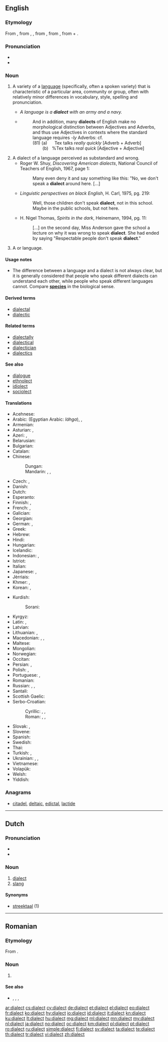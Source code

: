 {{selfref|See [[Wiktionary:Dialects]] for the treatment of dialects on Wiktionary.}}
==English==
{{wikipedia}}

===Etymology===
From {{etyl|frm|en}} {{term|dialecte|lang=frm}}, from {{etyl|la|en}} {{term|dialectos|lang=la}}, {{term|dialectus|lang=la}}, from {{etyl|grc|en}} {{term|διάλεκτος||conversation, the language of a country or a place or a nation, the local idiom which derives from a dominant language|lang=grc}}, from {{term|διαλέγομαι||I participate in a dialogue|lang=grc}}, from {{term|διά||inter, through|lang=grc}} + {{term|λέγω||I speak|lang=grc}}.

===Pronunciation===
* {{IPA|/ˈdaɪ.ə.ˌlɛkt/|lang=en}}
* {{audio|En-us-dialect.ogg|Audio (US)|lang=en}}

===Noun===
{{en-noun}}

# {{context|linguistics|lang=en}} A variety of a [[language]] (specifically, often a spoken variety) that is characteristic of a particular area, community or group, often with relatively minor differences in vocabulary, style, spelling and pronunciation.
#* ''A language is a '''dialect''' with an army and a navy.''
#* {{quote-book|year=1988|author=Andrew Radford|title=Transformational grammar: a first course|location=Cambridge, UK|publisher=Cambridge University Press|page=139}}
#*: And in addition, many '''dialects''' of English make no morphological distinction between Adjectives and Adverbs, and thus use Adjectives in contexts where the standard language requires ''-ly'' Adverbs: cf.<br> (81) (a) &nbsp;&nbsp;&nbsp;&nbsp; Tex talks ''really quickly'' [Adverb + Adverb]<br>&nbsp;&nbsp;&nbsp;&nbsp;&nbsp;&nbsp;&nbsp; (b) &nbsp;&nbsp;%Tex talks ''real quick'' [Adjective + Adjective]
# A dialect of a language perceived as substandard and wrong.
#* Roger W. Shuy, ''Discovering American dialects'', National Council of Teachers of English, 1967, page 1:
#*: Many even deny it and say something like this: "No, we don't speak a '''dialect''' around here. <nowiki>[...]</nowiki>
#* ''Linguistic perspectives on black English'', H. Carl, 1975, pg. 219:
#*: Well, those children don't speak '''dialect''', not in this school. Maybe in the public schools, but not here.
#* H. Nigel Thomas, ''Spirits in the dark'', Heinemann, 1994, pg. 11:
#*: <nowiki>[...]</nowiki> on the second day, Miss Anderson gave the school a lecture on why it was wrong to speak '''dialect'''. She had ended by saying "Respectable people don't speak '''dialect'''."
# A {{l/en|regional}} or {{l/en|minority}} language.

====Usage notes====
* The difference between a language and a dialect is not always clear, but it is generally considered that people who speak different dialects can understand each other, while people who speak different languages cannot. Compare '''[[species]]''' in the biological sense.

====Derived terms====
* [[dialectal]]
* [[dialectic]]

====Related terms====
* [[dialectally]]
* [[dialectical]]
* [[dialectician]]
* [[dialectics]]

====See also====
* [[dialogue]]
* [[ethnolect]]
* [[idiolect]]
* [[sociolect]]

====Translations====
{{trans-top|variety of a language}}
* Acehnese: {{t|ace|lugat}}
* Arabic: {{t+|ar|لهجة|f|tr=láhja}} (Egyptian Arabic: ''láhga''), {{t|ar|عامية|f|tr=ʿāmmíyya}}, {{t|ar|دارجة|f|tr=dārija}}
* Armenian: {{t+|hy|բարբառ|tr=barbaṙ}}
* Asturian: {{t|ast|dialeutu|m}}, {{t|ast|dialectu|m}}
* Azeri: {{t+|az|ləhcə}}, {{t+|az|dialekt}}
* Belarusian: {{t|be|дыялект|m|tr=dyjaljékt|sc=Cyrl}}
* Bulgarian: {{t+|bg|диалект|m|tr=dialékt}}
* Catalan: {{t+|ca|dialecte|m}}
* Chinese:
*: Dungan: {{t|dng|фон-ян|tr=fon-yan|sc=Cyrl}}
*: Mandarin: {{t+|cmn|方言|tr=fāngyán|sc=Hani}}, {{qualifier|suffix}} {{t+|cmn|話|sc=Hani}}, {{t+|cmn|话|tr=-huà|sc=Hani}}
* Czech: {{t+|cs|nářečí|n}}, {{t+|cs|dialekt|m}}
* Danish: {{t|da|dialekt|c}}
* Dutch: {{t+|nl|dialect|n}}
* Esperanto: {{t|eo|dialekto}}
* Finnish: {{t+|fi|murre}}, {{t|fi|aluemurre}}
* French: {{t+|fr|dialecte|m}}, {{t+|fr|patois|m}}
* Galician: {{t|gl|dialecto|m}}
* Georgian: {{t|ka|დიალექტი|tr=dialek'ti|sc=Geor}}
* German: {{t+|de|Dialekt|m}}, {{t+|de|Mundart|f}}
* Greek: {{t+|el|διάλεκτος|f|tr=diálektos}}
* Hebrew: {{t+|he|ניב|m|tr=niv}}
* Hindi: {{t|hi|उपभाषा|f|tr=upabhāṣā|sc=Deva}}
* Hungarian: {{t+|hu|nyelvjárás}}
* Icelandic: {{t+|is|mállýska|f}}
* Indonesian: {{t+|id|dialek}}, {{t+|id|logat}}
* Istriot: {{t|ist|gialìto|m}}
* Italian: {{t+|it|dialetto|m}}
* Japanese: {{t+|ja|方言|tr=[[ほうげん]], hōgen}}, {{qualifier|suffix}} {{t+|ja|弁|alt=-弁|tr=-べん, -ben}}
* Jèrriais: {{t|roa-jer|dgialecte|m}}
* Khmer: {{t+|km|ប្រាក្រឹត|tr=bra kruet|sc=Khmr}}, {{t|km|គ្រាមភាសា|tr=kream phea sa|sc=Khmr}}
* Korean: {{t+|ko|사투리|sc=Hang}}, {{t+|ko|방언|sc=Kore}}
{{trans-mid}}
* Kurdish:
*: Sorani: {{t+|ku|زاراو|tr=zaraw|sc=ku-Arab}}
* Kyrgyz: {{t|ky|оогон}}
* Latin: {{t|la|dialectos|f}}, {{t|la|dialectus|f}}
* Latvian: {{t|lv|dialekts|m}}
* Lithuanian: {{t|lt|tarmė|f}}, {{t|lt|dialektas|m}}
* Macedonian: {{t|mk|дијалект|m|tr=dijalékt}}, {{t|mk|наречје|n|tr=nárečje}}, {{t|mk|говор|m|tr=góvor}}
* Maltese: {{t|mt|djalett|m}}
* Mongolian: {{t+|mn|аялгуу|tr=ajalguu|sc=Cyrl}}
* Norwegian: {{t+|no|dialekt|m}}
* Occitan: {{t+|oc|dialècte|m}}
* Persian: {{t+|fa|لهجه|tr=lahje|sc=fa-Arab}}, {{t+|fa|گویش|tr=guyeš|sc=fa-Arab}}
* Polish: {{t+|pl|dialekt|m}}, {{t+|pl|narzecze|n}}
* Portuguese: {{t+|pt|dialeto|m}} {{qualifier|Brazil}}, {{t+|pt|dialecto|m}} {{qualifier|Portugal}}
* Romanian: {{t+|ro|dialect}}
* Russian: {{t+|ru|диалект|m|tr=dialékt}}, {{t+|ru|наречие|n|tr=naréčije}}, {{t+|ru|говор|m|tr=góvor}}
* Santali: {{t|sat|ᱵᱳᱞᱤ|tr=boli|sc=Olck}}
* Scottish Gaelic: {{t|gd|dualchainnt|f}}
* Serbo-Croatian:
*: Cyrillic: {{t|sh|наречје|n|sc=Cyrl}}, {{t|sh|нарјечје|n|sc=Cyrl}}, {{t|sh|дијалект|m|sc=Cyrl}}
*: Roman: {{t|sh|narečje|n}}, {{t+|sh|narječje|n}}, {{t+|sh|dijalekt|m}}
* Slovak: {{t|sk|nárečie|n}}, {{t|sk|dialekt|m}}
* Slovene: {{t|sl|naréčje|n}}
* Spanish: {{t+|es|dialecto|m}}
* Swedish: {{t+|sv|dialekt|c}}
* Thai: {{t|th|ภาษาถิ่น|tr=paa-săa tìn|sc=Thai}}
* Turkish: {{t+|tr|lehçe}}, {{t|tr|ağgan}}
* Ukrainian: {{t|uk|діалект|m|tr=dialékt|sc=Cyrl}}, {{t|uk|наріччя|n|tr=naríččja|sc=Cyrl}}, {{t|uk|говір|m|tr=hóvir|sc=Cyrl}}
* Vietnamese: {{t|vi|thổ ngư}}
* Volapük: {{t+|vo|dialeg}}
* Welsh: {{t+|cy|tafodiaith|f}}
* Yiddish: {{t|yi|דיאַלעקט|m|tr=dialekt|sc=Hebr}}
{{trans-bottom}}

===Anagrams===
* [[citadel#English|citadel]], [[deltaic#English|deltaic]], [[edictal#English|edictal]], [[lactide#English|lactide]]

----

==Dutch==

===Pronunciation===
* {{IPA|/ˌdijaˈlɛkt/|lang=nl}}
* {{audio|Nl-dialect.ogg|Audio|lang=nl}}

===Noun===
{{nl-noun|n|-en|dialectje}}

# [[#English|dialect]]
# [[slang]]

====Synonyms====
* [[streektaal]] (1)

----

==Romanian==

===Etymology===
From {{etyl|fr|ro}} {{term|dialecte|lang=fr}}.

===Noun===
{{ro-noun|n|dialecte}}

# {{l/en|dialect}}

====See also====
* {{l|ro|idiom}}, {{l|ro|grai}}, {{l|ro|limbaj}}, {{l|ro|limbă}}

[[ar:dialect]]
[[cs:dialect]]
[[cy:dialect]]
[[de:dialect]]
[[et:dialect]]
[[el:dialect]]
[[eo:dialect]]
[[fr:dialect]]
[[ko:dialect]]
[[hy:dialect]]
[[io:dialect]]
[[id:dialect]]
[[it:dialect]]
[[kn:dialect]]
[[ku:dialect]]
[[lt:dialect]]
[[hu:dialect]]
[[mg:dialect]]
[[ml:dialect]]
[[mn:dialect]]
[[my:dialect]]
[[nl:dialect]]
[[ja:dialect]]
[[no:dialect]]
[[oc:dialect]]
[[km:dialect]]
[[pl:dialect]]
[[pt:dialect]]
[[ro:dialect]]
[[ru:dialect]]
[[simple:dialect]]
[[fi:dialect]]
[[sv:dialect]]
[[ta:dialect]]
[[te:dialect]]
[[th:dialect]]
[[tr:dialect]]
[[vi:dialect]]
[[zh:dialect]]